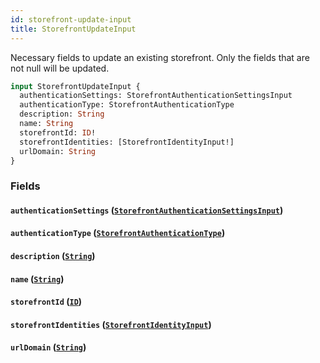```yaml
---
id: storefront-update-input
title: StorefrontUpdateInput
---
```



Necessary fields to update an existing storefront. Only the fields that are not null will be updated.


```graphql
input StorefrontUpdateInput {
  authenticationSettings: StorefrontAuthenticationSettingsInput
  authenticationType: StorefrontAuthenticationType
  description: String
  name: String
  storefrontId: ID!
  storefrontIdentities: [StorefrontIdentityInput!]
  urlDomain: String
}
```


### Fields

#### `authenticationSettings` ([`StorefrontAuthenticationSettingsInput`](/developers/demandhq-apis/demand-api/graphql/reference/inputs/storefront-authentication-settings-input))




#### `authenticationType` ([`StorefrontAuthenticationType`](/developers/demandhq-apis/demand-api/graphql/reference/enums/storefront-authentication-type))




#### `description` ([`String`](/developers/demandhq-apis/demand-api/graphql/reference/scalars/string))




#### `name` ([`String`](/developers/demandhq-apis/demand-api/graphql/reference/scalars/string))




#### `storefrontId` ([`ID`](/developers/demandhq-apis/demand-api/graphql/reference/scalars/id))




#### `storefrontIdentities` ([`StorefrontIdentityInput`](/developers/demandhq-apis/demand-api/graphql/reference/inputs/storefront-identity-input))




#### `urlDomain` ([`String`](/developers/demandhq-apis/demand-api/graphql/reference/scalars/string))






